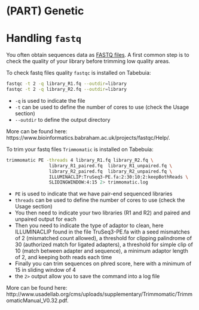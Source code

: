 # (PART) Genetic {-}

# Handling `fastq`

You often obtain sequences data as [FASTQ files](https://fr.wikipedia.org/wiki/FASTQ).
A first common step is to check the quality of your library before trimming low quality areas.

To check fastq files quality `fastqc` is installed on Tabebuia:

```bash
fastqc -t 2 -q library_R1.fq --outdir=library
fastqc -t 2 -q library_R2.fq --outdir=library
```

* `-q` is used to indicate the file
* `-t` can be used to define the number of cores to use (check the Usage section)
* `--outdir` to define the output directory 

More can be found here: https://www.bioinformatics.babraham.ac.uk/projects/fastqc/Help/.

To trim your fastq files `Trimmomatic` is installed on Tabebuia:

```bash
trimmomatic PE -threads 4 library_R1.fq library_R2.fq \
                library_R1_paired.fq  library_R1_unpaired.fq \
                library_R2_paired.fq  library_R2_unpaired.fq \
                ILLUMINACLIP:TruSeq3-PE.fa:2:30:10:2:keepBothReads \
                SLIDINGWINDOW:4:15 2> trimmomatic.log
```

* `PE` is used to indicate that we have pair-end sequenced libraries
* `threads` can be used to define the number of cores to use (check the Usage section)
* You then need to indicate your two libraries (R1 and R2) and paired and unpaired output for each
* Then you need to indicate the type of adaptor to clean, 
here ILLUMINACLIP found in the file TruSeq3-PE.fa with a seed mismatches of 2 (mismatched count allowed), a threshold for clipping palindrome of 30 (authorized match for ligated adapters), a threshold for simple clip of 10 (match between adapter and sequence), a minimum adaptor length of 2, and keeping both reads each time
* Finally you can trim sequences on phred score, here with a minimum of 15 in sliding window of 4
* the `2>` output allow you to save the command into a log file

More can be found here: http://www.usadellab.org/cms/uploads/supplementary/Trimmomatic/TrimmomaticManual_V0.32.pdf.
